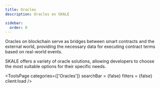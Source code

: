 ```yaml
---
title: Oracles
description: Oracles on SKALE

sidebar:
  order: 0
---
```



Oracles on blockchain serve as bridges between smart contracts and the external world, providing the necessary data for executing contract terms based on real-world events.

SKALE offers a variety of oracle solutions, allowing developers to choose the most suitable options for their specific needs.


<ToolsPage 
	categories={['Oracles']} 
	searchBar = {false}
	filters = {false}
	client:load 
/>